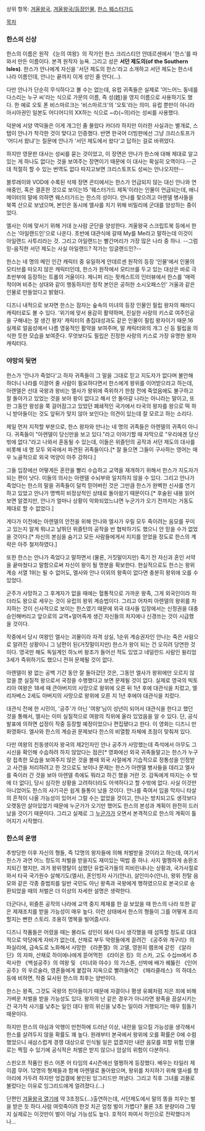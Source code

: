 상위 항목: [[겨울왕국]], [[겨울왕국/등장인물]], [[한스 웨스터가드]]

[[목차]]
=== 한스의 신상 ===
한스의 이름은 원작 《눈의 여왕》의 작가인 한스 크리스티안 안데르센에서 '한스'를 따와서 만든 이름이다. 본격 원작자 능욕. 그리고 성은 '''서던 제도의(of the Southern Isles)'''. 한스가 안나에게 자신을 '서던 제도의 한스'라고 소개하고 서던 제도는 한스네 나라 이름인데, 안나는 끝까지 이게 성인 줄 안다(…).

다만 안나가 단순히 무식하다고 볼 수는 없는데, 유럽 귀족들은 실제로 '어느어느 동네를 다스리는 누구 씨'라는 식으로 가문의 이름, 즉 성(姓)을 영지 이름으로 사용하기도 했다. 한 예로 오토 폰 비스마르크는 '비스마르크'의 '오토'라는 의미. 유럽 뿐만이 아니라 아시아권인 일본도 어디어디의 XX하는 식으로 ~の(~의)라는 성씨를 사용했다.

덕분에 서양 역덕들은 이게 개그인 줄 몰랐다 카더라 하지만 이러한 사실과는 별개로, 스탭이 안나가 착각한 것이 맞다고 인증했다. 반면 한국어 더빙판에선 그냥 크리스토프가 '어디서 왔냐'는 질문에 안나가 '서던 제도에서 왔다'고 답하는 걸로 바뀌었다.

하지만 영문판 대사는 성씨를 묻는 것이었고, 이 장면은 안나가 한스에 대해 제대로 알고 있는 게 하나도 없다는 것을 보여주는 장면이기 때문에 이 대사는 확실히 오역이다.--근데 적절히 할 수 있는 번역도 없다 따지고보면 크리스토프도 성씨는 안나오지만--

블루레이와 VOD에 수록된 삭제 장면 콘티에서는 한스가 언급되지 않는 대신 안나와 연애중인, 혹은 결혼한 것으로 보이는15 '웨스터가드 제독'이라는 인물이 언급되는데, 애니메이터의 말에 의하면 웨스터가드는 한스의 성이다. 안나를 찾으려고 아렌델 병사들을 북쪽 산으로 보냈으며, 본인은 동시에 엘사를 치기 위해 비밀리에 군대를 양성하는 중이었다.

엘사는 이에 맞서기 위해 거대 눈사람 군단을 양성한다. 겨울왕국 스크립트북 등에서 한스는 '아일랜드인'으로 나온다. 초반에 대관식에 갈때 My를 Me라고 말하는데 이것이 아일랜드 사투리라는 것. 그리고 아일랜드는 빨간머리가 가장 많은 나라 중 하나. --그럼 믿-음직한 서던 제도는 사실 아일랜드? 작가는 잉글랜드인?--

한스는 네 명의 메인 인간 캐릭터 중 유일하게 안데르센 원작의 등장 '인물'에서 인물의 모티브를 따오지 않은 캐릭터인데, 한스가 원작에서 모티브를 두고 있는 대상은 바로 극초반부에 등장하는 트롤의 거울이다. 제니퍼 리는 팟캐스트의 인터뷰에서 한스를 '매력적이며 비추는 상대와 같이 행동하지만 정작 본인은 공허한 소시오패스인' 거울과 같은 인물로 만들었다고 밝혔다. 

디즈니 내적으로 보자면 한스는 잠자는 숲속의 미녀의 등장 인물인 필립 왕자의 패러디 캐릭터로도 볼 수 있다. '위기에 맞서 용감히 활약하며, 진실한 사랑의 키스로 여주인공을 구해내는 잘 생긴 왕자' 캐릭터의 총집대성과도 같은 인물이 필립 왕자이기 때문.16 실제로 얼음성에서 나름 영웅적인 활약을 보여주며, 말 캐릭터와의 개그 신 등 필립을 의식한 듯한 모습을 보여준다. 무엇보다도 필립은 진정한 사랑의 키스로 가장 유명한 왕자 캐릭터다.
=== 야망의 뒷면 ===
한스가 '안나가 죽었다'고 하자 귀족들이 그 말을 그대로 믿고 지도자가 없다며 불안해 하더니 나라를 이끌어 줄 사람이 필요하다면서 한스에게 왕위를 이어받으라고 하는데, 아렌델은 선대 국왕과 왕비는 엘사가 왕위에 즉위하기 한참 전에 죽었음에도 불구하고 잘 돌아가고 있었는 것을 보아 왕이 없다고 해서 안 돌아갈 나라는 아니라는 말이고, 또한 그동안 왕성을 쭉 걸어잠그고 있었던 폐쇄적인 국가에서 타국의 왕자를 왕으로 떡 하니 받아들이는 것도 앞뒤가 맞지 않아 보인다는 의견이 있는데 잘 모르고 하는 소리다.

제일 먼저 지적할 부분으로, 한스 왕자와 만나는 네 명의 귀족들은 아렌델의 귀족이 아니다. 귀족들이 "아렌델이 당신만을 보고 있다."라고 이야기할 때 자막으로 "우리에겐 당신 밖에 없다."라고 나와서 혼동될 수 있는데, 이들은 위즐턴의 공작과 서던 제도의 대사를 비롯해 네 명 모두 외국에서 파견된 귀족들이다.[* 잘 들으면 그들이 구사하는 영어는 매우 노골적으로 외국 억양이 아주 강하다.]

그들 입장에선 어떻게든 혼란을 빨리 수습하고 교역을 재개하기 위해서 한스가 지도자가 되는 편이 낫다. 이들의 의사는 아렌델 수뇌부와 일치하지 않을 수 있다. 그리고 안나가 죽었다는 한스의 말을 귀족들이 덜컥 믿어버린 것은 그만큼 한스가 완벽한 신사를 연기하고 있었고 안나가 명백히 비정상적인 상태로 돌아왔기 때문이다.[* 후술된 내용 읽어보면 알겠지만, 안나가 얼마나 상황이 악화되었느냐면 누군가가 오기 전까지는 거동도 제대로 할 수 없었다.]

게다가 이전에는 아렌델의 안전을 위해 안나와 엘사가 우릴 모두 죽이려는 음모를 꾸미고 있는지 알게 뭐냐고 날뛰던 위즐턴의 공작을 반 협박하기도 했으니 안 믿을 수가 없었을 것이다.[* 자신의 본심을 숨기고 모든 사람들에게서 지지를 얻었을 정도로 한스의 계략은 아주 철저하였다.]

또한 한스는 안나가 죽었다고 말하면서 (물론, 거짓말이지만) 죽기 전 자신과 혼인 서약을 끝마쳤다고 말함으로써 자신이 왕이 될 명분을 확보한다. 현실적으로도 한스는 왕위 계승 서열 1위는 될 수 없어도, 엘사와 안나 이외의 왕족이 없다면 충분히 왕위에 오를 수 있었다.

군주가 사망하고 그 후계자가 없을 때에는 혈통적으로 가까운 왕족, 그게 외국인이라 하더라도 왕으로 세우는 것이 유럽의 왕위 계승법이다. 그리고 어차피 아렌델의 왕위를 차지하는 것이 신사적으로 보이는 한스였기 때문에 외국 대사들 입장에서는 신정권을 대충 승인해버리고 앞으로의 교역+얼어죽게 생긴 자신들의 처지에나 신경쓰는 것이 시급했을 것이다.

작중에서 당시 여왕인 엘사는 괴물이라 자격 상실, 1순위 계승권자인 안나는 죽은 사람으로 알려진 상황이니 그 남편이 된(거짓말이지만) 한스가 왕이 되는 건 오히려 당연한 것이다. 영국만 해도 독일계인 하노버 왕조가 들어선 적도 있었고 네덜란드 사람인 윌리엄 3세가 즉위하기도 했으니 전혀 문제될 것이 없다.

아렌델이 왕 없는 공백 기간 동안 잘 돌아갔던 것은, 그동안 엘사가 왕위에만 오르지 않았을 뿐 실질적 왕으로서 국정을 수행했다고 보면 문제될 것이 없다. 실제로 영국의 빅토리아 여왕은 18세 때 큰아버지의 사망으로 왕위에 오른 뒤 1년 후에 대관식을 치렀고, 엘리자베스 2세도 아버지의 사망으로 왕위에 오른 지 1년 후에야 대관식을 치렀다.

대관식 전에 한 시민이, '공주'가 아닌 '여왕'님이 성년이 되어서 대관식을 한다고 했던 것을 통해서, 엘사는 이미 실질적으로 여왕의 직위에 올라 있었음을 알 수 있다. 단, 공식발표에 의하면 섭정이 작중 등장할 예정이었으나 편집됐다고 한다. 이 영화는 디즈니 만화영화다. 엘사와 한스의 계승권 문제보다 한스의 비열함 자체에 초점이 맞춰져 있다.

다만 여왕의 친동생이자 왕국의 제2인자인 안나 공주가 사망했는데 즉석에서 아무도 그 시신을 확인해 수습하려 하지 않았다는 점은[* 영화에선 외국 귀족들말고는 한스가 누구랑 접촉한 모습을 보여주지 않은 것을 볼때 외국 사절에게 기습적으로 정통성을 인정받고 사건을 처리하려고 한 것으로도 보이나 문제는 한스가 아렌델 병사들을 데리고 엘사를 죽이러 간 것을 보아 아렌델 측에도 뭐라고 하긴 했을 거란 것. 감독에게 따지는 수 밖에 더 없다],
당시 심각한 상황을 고려하더라도 어색하다고 할 수밖에 없다. 사실 이것만 아니었어도 한스의 사기극은 쉽게 들통이 났을 것이다. 안나를 죽여서 입을 막자니 타살의 흔적이 나올 가능성이 있어서 그럴 수는 없었을 것이고, 안나는 방치되고도 생각보다 오랫동안 살아있었기 때문에 누군가가 오기만 했어도 한스의 본성과 계획이 완전히 드러났을 것이기 때문이다. 그리고 실제로 그 [[올라프|누군가]]가 오면서 본격적으로 한스의 계획이 틀어지기 시작했다.

=== 한스의 운명 ===
추방당한 이후 자신의 형들, 즉 12명의 왕자들에 의해 처벌받을 것이라고 하는데, 여기서 한스가 과연 어느 정도의 처벌을 받을지도 재미있는 떡밥 중 하나. 사지 멀쩡하게 송환조치되긴 했지만, 과거 왕위쟁탈이 심했던 유럽국가들의 피비린내나는 상황과, 국가사절로 와서 타국 국가원수 살해기도(엘사), 혼인빙자 사기(안나), 살인미수(안나), 왕위 찬탈 음모와 같은 각종 중범죄를 일반 국민도 아닌 왕족과 국왕에게 행하였으므로 본국으로 송환되었을 때의 처벌은 더 이상의 자세한 설명은 생략한다.

더군다나, 위즐튼 공작의 나라에 교역 중지 제재를 한 걸 보았을 때 한스의 나라 또한 같은 제재조치를 받을 가능성이 매우 높다. 이런 상태에서 한스의 형들이 그를 어떻게 조리할지는 뻔한 스토리. 조용히 명복을 빌어줍시다.

디즈니 작품들은 어렸을 때는 몰라도 성인이 돼서 다시 생각했을 때 섬뜩할 정도로 대대적으로 악당에게 자비가 없는데, 산채로 부두 악령들에게 끌려간 《공주와 개구리》의 파실리에, 급속도로 노화해서 사망한 《라푼젤》의 고델, 영원히 램프에 갇힌 《알라딘》의 자파, 산채로 하이에나에게 뜯어먹힌 《라이온 킹》의 스카, 고도 수십m에서 추락사한 《백설공주》의 여왕 및 《미녀와 야수》의 가스톤, 선박에 배가 꿰뚫린 《인어공주》의 우르술라, 영혼들에게 붙잡혀 지옥으로 빨려들어간 《헤라클레스》의 하데스 등에 비하면, 작중 묘사된 한스의 최후는 양반이다.

한스는 왕족, 그것도 국왕의 친아들이기 때문에 자결이나 평생 유폐처럼 지은 죄에 비해 가벼운 처벌을 받을 가능성도 있다. 왕자의 난 같은 경우가 아니라면 왕족을 끔살시키는 건 국가적 사기를 낮추는 일인 데다 왕의 위신을 낮추는 일이라 거행되기는 매우 힘들기 때문이다.

하지만 한스의 야심과 악행이 만천하에 드러난 이상, 내란을 일으킬 가능성을 생각해서 한스를 살려두지 않을 확률도 꽤 높다. 원래부터 본국에서 왕위에 오를 확률은 0에 수렴했었으니 새삼스럽게 경쟁 대상으로 인식될 일은 없겠지만 내란 음모를 꾀할 위험 인물로는 찍힐 수 있기에 공식적은 처벌은 받지 않으나 암살의 위험이 다분하다.

스핀오프 작품인 원스 어폰 어 타임의 4시즌에선 멀쩡하게 등장했다. 배우는 타일러 제이콥 무어. 12명의 형제들과 함께 아렌델로 돌아왔으며, 왕위를 차지하기 위해 엘사를 항아리에 가두려 하지만 엉겁결에 봉인된 잉그리드만 꺼냈다. 그리고 직후 그녀를 괴물로 불렀다는 이유로 잉그리드에게 얼려졌다.(...) 

단편인 [[겨울왕국 열기]]에 약 3초정도(...)출연하는데, 서던제도에서 말의 똥을 치우는 벌을 받은 듯 하다.사람 여럿죽이려 한것 치곤 엄청 벌이 가볍다? 물론 3초 분량이라 그렇지 실제로는 이것만이 벌이 아닐 가능성도 높다. 호적이 파여서 하인으로 전락했다거나...
